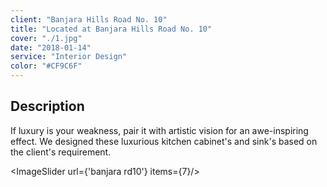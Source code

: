 ```yaml
---
client: "Banjara Hills Road No. 10"
title: "Located at Banjara Hills Road No. 10"
cover: "./1.jpg"
date: "2018-01-14"
service: "Interior Design"
color: "#CF9C6F"
---
```

## Description

If luxury is your weakness, pair it with artistic vision for an awe-inspiring effect. We designed these luxurious kitchen cabinet's and sink's based on the client's requirement.


<ImageSlider url={'banjara rd10'} items={7}/>

